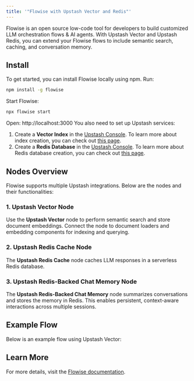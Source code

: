 ```yaml
---
title: '"Flowise with Upstash Vector and Redis"'
---
```

Flowise is an open source low-code tool for developers to build customized LLM orchestration flows & AI agents. With Upstash Vector and Upstash Redis, you can extend your Flowise flows to include semantic search, caching, and conversation memory.
## Install
To get started, you can install Flowise locally using npm. Run:
```bash
npm install -g flowise
```
Start Flowise:
```bash
npx flowise start
```
Open: http://localhost:3000
You also need to set up Upstash services:
1. Create a **Vector Index** in the [Upstash Console](https://console.upstash.com/vector). To learn more about index creation, you can check out [this page](https://docs.upstash.com/vector/overall/getstarted).
2. Create a **Redis Database** in the [Upstash Console](https://console.upstash.com/redis). To learn more about Redis database creation, you can check out [this page](https://upstash.com/docs/redis/overall/getstarted).
## Nodes Overview
Flowise supports multiple Upstash integrations. Below are the nodes and their functionalities:
### 1. Upstash Vector Node
Use the **Upstash Vector** node to perform semantic search and store document embeddings. Connect the node to document loaders and embedding components for indexing and querying.
### 2. Upstash Redis Cache Node
The **Upstash Redis Cache** node caches LLM responses in a serverless Redis database.
### 3. Upstash Redis-Backed Chat Memory Node
The **Upstash Redis-Backed Chat Memory** node summarizes conversations and stores the memory in Redis. This enables persistent, context-aware interactions across multiple sessions.
## Example Flow
Below is an example flow using Upstash Vector:
## Learn More
For more details, visit the [Flowise documentation](https://docs.flowiseai.com/).